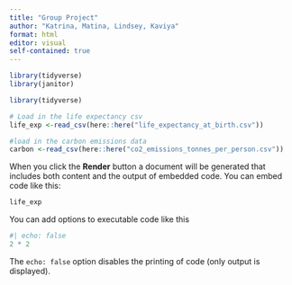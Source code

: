 ```yaml
---
title: "Group Project"
author: "Katrina, Matina, Lindsey, Kaviya"
format: html
editor: visual
self-contained: true
---
```


```r
library(tidyverse)
library(janitor)


```

```r
library(tidyverse)

# Load in the life expectancy csv
life_exp <-read_csv(here::here("life_expectancy_at_birth.csv"))

#load in the carbon emissions data 
carbon <-read_csv(here::here("co2_emissions_tonnes_per_person.csv"))

```

When you click the **Render** button a document will be generated that includes both content and the output of embedded code. You can embed code like this:

```r
life_exp
```

You can add options to executable code like this

```r
#| echo: false
2 * 2
```

The `echo: false` option disables the printing of code (only output is displayed).
